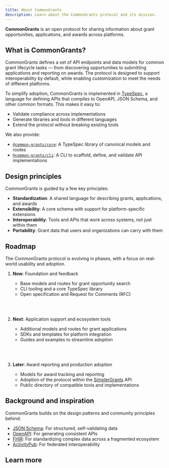 ```yaml
---
title: About CommonGrants
description: Learn about the CommonGrants protocol and its mission.
---
```



**CommonGrants** is an open protocol for sharing information about grant opportunities, applications, and awards across platforms.

## What is CommonGrants?

CommonGrants defines a set of API endpoints and data models for common grant lifecycle tasks — from discovering opportunities to submitting applications and reporting on awards. The protocol is designed to support interoperability by default, while enabling customization to meet the needs of different platforms.

To simplify adoption, CommonGrants is implemented in [TypeSpec](https://typespec.io/), a language for defining APIs that compiles to OpenAPI, JSON Schema, and other common formats. This makes it easy to:

- Validate compliance across implementations
- Generate libraries and tools in different languages
- Extend the protocol without breaking existing tools

We also provide:

- [`@common-grants/core`](https://www.npmjs.com/package/@common-grants/core): A TypeSpec library of canonical models and routes
- [`@common-grants/cli`](https://www.npmjs.com/package/@common-grants/cli): A CLI to scaffold, define, and validate API implementations

## Design principles

CommonGrants is guided by a few key principles:

- **Standardization**: A shared language for describing grants, applications, and awards
- **Extensibility**: A core schema with support for platform-specific extensions
- **Interoperability**: Tools and APIs that work across systems, not just within them
- **Portability**: Grant data that users and organizations can carry with them

## Roadmap

The CommonGrants protocol is evolving in phases, with a focus on real-world usability and adoption.

<Steps>

1. **Now**: Foundation and feedback

   - Base models and routes for grant opportunity search
   - CLI tooling and a core TypeSpec library
   - Open specification and Request for Comments (RFC)

   <br></br>

2. **Next**: Application support and ecosystem tools

   - Additional models and routes for grant applications
   - SDKs and templates for platform integration
   - Guides and examples to streamline adoption

   <br></br>

3. **Later**: Award reporting and production adoption

   - Models for award tracking and reporting
   - Adoption of the protocol within the [SimplerGrants](https://simpler.grants.gov/) API
   - Public directory of compatible tools and implementations

</Steps>

## Background and inspiration

CommonGrants builds on the design patterns and community principles behind:

- [JSON Schema](https://json-schema.org/): For structured, self-validating data
- [OpenAPI](https://swagger.io/specification/): For generating consistent APIs
- [FHIR](https://www.hl7.org/fhir/): For standardizing complex data across a fragmented ecosystem
- [ActivityPub](https://www.w3.org/TR/activitypub/): For federated interoperability

## Learn more

<CardGrid>
  <LinkCard
    title="Get started"
    href="/getting-started/"
    description="Learn how to define a CommonGrants API using TypeSpec."
  />
  <LinkCard
    title="View the API docs"
    href="/protocol/api-docs/"
    description="Browse the API endpoints supported by the protocol."
  />
  <LinkCard
    title="Explore the spec"
    href="/protocol/specification/"
    description="Deep dive into the technical specification."
  />
  <LinkCard
    title="Share your thoughts"
    href="/governance/rfc/"
    description="Help us make the protocol easier to use and adopt."
  />
</CardGrid>
